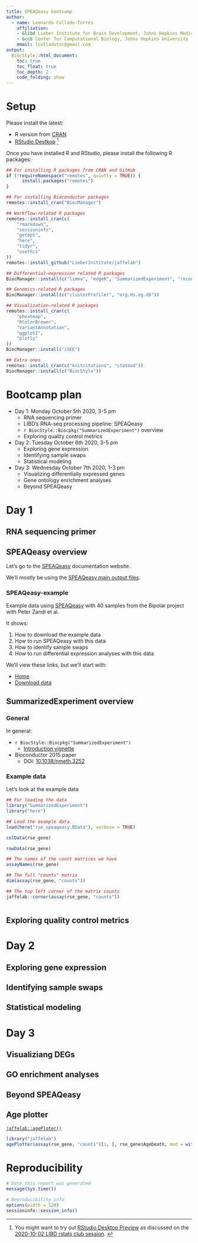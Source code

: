 ```yaml
---
title: SPEAQeasy bootcamp
author: 
  - name: Leonardo Collado-Torres
    affiliation:
    - &libd Lieber Institute for Brain Development, Johns Hopkins Medical Campus
    - &ccb Center for Computational Biology, Johns Hopkins University
    email: lcolladotor@gmail.com
output: 
  BiocStyle::html_document:
    toc: true
    toc_float: true
    toc_depth: 2
    code_folding: show
---
```


# Setup

Please install the latest:

* R version from [CRAN](https://cran.r-project.org/)
* [RStudio Destkop](https://rstudio.com/products/rstudio/download/) ^[You might want to try out [RStudio Desktop Preview](https://rstudio.com/products/rstudio/download/preview/) as discussed on the [2020-10-02 LIBD rstats club session](https://twitter.com/LIBDrstats/status/1312187753371561984?s=20). ]

Once you have installed R and RStudio, please install the following R packages:

```r
## For installing R packages from CRAN and GitHub
if (!requireNamespace("remotes", quietly = TRUE)) {
      install.packages("remotes")
}

## For installing Bioconductor packages
remotes::install_cran("BiocManager")

## Workflow-related R packages
remotes::install_cran(c(
    "rmarkdown",
    "sessioninfo",
    "getopt",
    "here",
    "tidyr",
    "usethis"
))
remotes::install_github("LieberInstitute/jaffelab")

## Differential-expression related R packages
BiocManager::install(c("limma", "edgeR", "SummarizedExperiment", "recount"))

## Genomics-related R packages
BiocManager::install(c("clusterProfiler", "org.Hs.eg.db"))

## Visualization-related R packages
remotes::install_cran(c(
    "pheatmap",
    "RColorBrewer",
    "VariantAnnotation",
    "ggplot2",
    "plotly"
))
BiocManager::install("iSEE")

## Extra ones
remotes::install_cran(c("knitcitations", "statmod"))
BiocManager::install(c("BiocStyle"))
```

# Bootcamp plan

* Day 1: Monday October 5th 2020, 3-5 pm
  - RNA sequencing primer
  - LIBD's RNA-seq processing pipeline: SPEAQeasy
  - `r BiocStyle::Biocpkg("SummarizedExperiment")` overview
  - Exploring quality control metrics
* Day 2: Tuesday October 6th 2020, 3-5 pm
  - Exploring gene expression
  - Identifying sample swaps
  - Statistical modeling
* Day 3: Wednesday October 7th 2020, 1-3 pm
  - Visualizing differentially expressed genes
  - Gene ontology enrichment analyses
  - Beyond SPEAQeasy
  

# Day 1

## RNA sequencing primer

## SPEAQeasy overview

Let's go to the [SPEAQeasy](http://research.libd.org/SPEAQeasy/) documentation website.

We'll mostly be using the [SPEAQeasy main output files](http://research.libd.org/SPEAQeasy/outputs.html). 

### SPEAQeasy-example

Example data using [SPEAQeasy](http://research.libd.org/SPEAQeasy/) with 40 samples from the Bipolar project with Peter Zandi et al.

It shows:

1. How to download the example data
1. How to run SPEAQeasy with this data
1. How to identify sample swaps
1. How to run differential expression analyses with this data

We'll view these links, but we'll start with:

* [Home](http://research.libd.org/SPEAQeasy-example/index.html)
* [Download data](http://research.libd.org/SPEAQeasy-example/prepare_data.html)

## SummarizedExperiment overview

### General

In general:

* `r BiocStyle::Biocpkg("SummarizedExperiment")`
  - [Introduction vignette](http://bioconductor.org/packages/release/bioc/vignettes/SummarizedExperiment/inst/doc/SummarizedExperiment.html)
* Bioconductor 2015 paper
  - DOI: [10.1038/nmeth.3252](https://doi.org/10.1038/nmeth.3252)
  
### Example data

Let's look at the example data

```r
## For loading the data
library("SummarizedExperiment")
library("here")

## Load the example data
load(here("rse_speaqeasy.RData"), verbose = TRUE)
```



```r
colData(rse_gene)
```

```r
rowData(rse_gene)
```


```r
## The names of the count matrices we have
assayNames(rse_gene)

## The full "counts" matrix
dim(assay(rse_gene, "counts"))

## The top left corner of the matrix counts
jaffelab::corner(assay(rse_gene, "counts"))
```

```r

```




## Exploring quality control metrics

# Day 2

## Exploring gene expression

## Identifying sample swaps

## Statistical modeling

# Day 3

## Visualiziang DEGs

## GO enrichment analyses

## Beyond SPEAQeasy




## Age plotter

[`jaffelab::agePloter()`](http://research.libd.org/jaffelab/reference/agePlotter.html)

```r
library("jaffelab")
agePlotter(assay(rse_gene, "counts")[1, ], rse_gene$AgeDeath, mod = with(colData(rse_gene), model.matrix(~ AgeDeath)), ageBreaks = c(20, 40, 60, 100))
```



# Reproducibility

```r
# Date this report was generated
message(Sys.time())

# Reproducibility info
options(width = 120)
sessioninfo::session_info()
```
